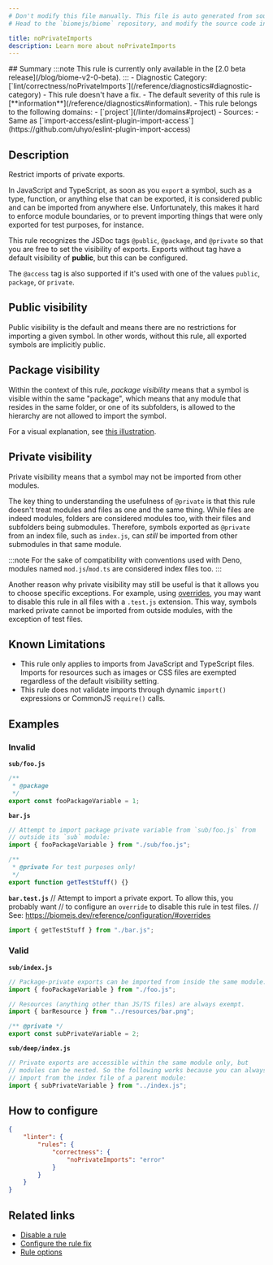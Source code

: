 ```yaml
---
# Don't modify this file manually. This file is auto generated from source, and you will lose your changes next time the website is built.
# Head to the `biomejs/biome` repository, and modify the source code in there.

title: noPrivateImports
description: Learn more about noPrivateImports
---
```


<Tabs>
<TabItem label="JavaScript (and super languages)" icon="seti:javascript">
## Summary
:::note
This rule is currently only available in the [2.0 beta release](/blog/biome-v2-0-beta).
:::
- Diagnostic Category: [`lint/correctness/noPrivateImports`](/reference/diagnostics#diagnostic-category)
- This rule doesn't have a fix.
- The default severity of this rule is [**information**](/reference/diagnostics#information).
- This rule belongs to the following domains:
  - [`project`](/linter/domains#project)
- Sources: 
  - Same as [`import-access/eslint-plugin-import-access`](https://github.com/uhyo/eslint-plugin-import-access)

## Description
Restrict imports of private exports.

In JavaScript and TypeScript, as soon as you `export` a symbol, such as
a type, function, or anything else that can be exported, it is
considered public and can be imported from anywhere else. Unfortunately,
this makes it hard to enforce module boundaries, or to prevent importing
things that were only exported for test purposes, for instance.

This rule recognizes the JSDoc tags `@public`, `@package`, and
`@private` so that you are free to set the visibility of exports.
Exports without tag have a default visibility of **public**, but  this
can be configured.

The `@access` tag is also supported if it's used with one of the values
`public`, `package`, or `private`.

## Public visibility

Public visibility is the default and means there are no restrictions for
importing a given symbol. In other words, without this rule, all
exported symbols are implicitly public.

## Package visibility

Within the context of this rule, _package visibility_ means that a
symbol is visible within the same "package", which means that any module
that resides in the same folder, or one of its subfolders, is allowed to
the hierarchy are not allowed to import the symbol.

For a visual explanation, see
[this illustration](https://github.com/uhyo/eslint-plugin-import-access?tab=readme-ov-file#what).

## Private visibility

Private visibility means that a symbol may not be imported from other
modules.

The key thing to understanding the usefulness of `@private` is that
this rule doesn't treat modules and files as one and the same thing.
While files are indeed modules, folders are considered modules too, with
their files and subfolders being submodules. Therefore, symbols exported
as `@private` from an index file, such as `index.js`, can _still_ be
imported from other submodules in that same module.

:::note
For the sake of compatibility with conventions used with Deno, modules
named `mod.js`/`mod.ts` are considered index files too.
:::

Another reason why private visibility may still be useful is that it
allows you to choose specific exceptions. For example, using
[overrides](https://biomejs.dev/reference/configuration/#overrides), you
may want to disable this rule in all files with a `.test.js` extension.
This way, symbols marked private cannot be imported from outside
modules, with the exception of test files.

## Known Limitations

- This rule only applies to imports from JavaScript and TypeScript
files. Imports for resources such as images or CSS files are exempted
regardless of the default visibility setting.
- This rule does not validate imports through dynamic `import()`
expressions or CommonJS `require()` calls.

## Examples

### Invalid

**`sub/foo.js`**

```js
/**
 * @package
 */
export const fooPackageVariable = 1;
```

**`bar.js`**

```js
// Attempt to import package private variable from `sub/foo.js` from
// outside its `sub` module:
import { fooPackageVariable } from "./sub/foo.js";

/**
 * @private For test purposes only!
 */
export function getTestStuff() {}
```

**`bar.test.js`**
// Attempt to import a private export. To allow this, you probably want
// to configure an `override` to disable this rule in test files.
// See: https://biomejs.dev/reference/configuration/#overrides

```js
import { getTestStuff } from "./bar.js";
```

### Valid

**`sub/index.js`**

```js
// Package-private exports can be imported from inside the same module.
import { fooPackageVariable } from "./foo.js";

// Resources (anything other than JS/TS files) are always exempt.
import { barResource } from "../resources/bar.png";

/** @private */
export const subPrivateVariable = 2;
```

**`sub/deep/index.js`**

```js
// Private exports are accessible within the same module only, but
// modules can be nested. So the following works because you can always
// import from the index file of a parent module:
import { subPrivateVariable } from "../index.js";
```

## How to configure
```json title="biome.json"
{
	"linter": {
		"rules": {
			"correctness": {
				"noPrivateImports": "error"
			}
		}
	}
}

```
## Related links

- [Disable a rule](/linter/#disable-a-rule)
- [Configure the rule fix](/linter#configure-the-rule-fix)
- [Rule options](/linter/#rule-options)

</TabItem>
</Tabs>

